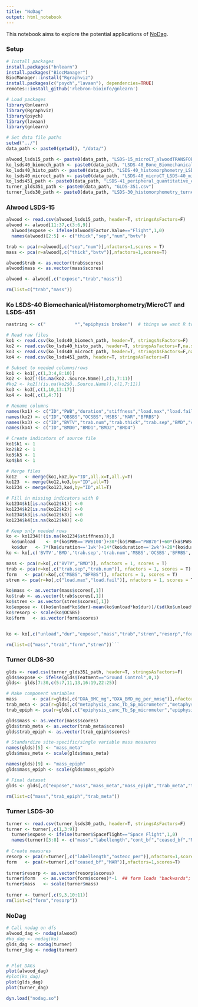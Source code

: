 ```yaml
---
title: "NoDag"
output: html_notebook
---
```


This notebook aims to explore the potential applications of [NoDag](https://doi.org/10.48550/arXiv.2006.03005).

### Setup
```r
# Install packages
install.packages("bnlearn")
install.packages("BiocManager")
BiocManager::install("Rgraphviz")
install.packages(c("psych","lavaan"), dependencies=TRUE)
remotes::install_github('rlebron-bioinfo/gnlearn')
```

```r
# Load packages
library(bnlearn)
library(Rgraphviz)
library(psych)
library(lavaan)
library(gnlearn)
```

```r
# Set data file paths
setwd("../")
data_path <- paste0(getwd(), "/data/")

alwood_lsds15_path <- paste0(data_path, "LSDS-15_microCT_alwoodTRANSFORMED.csv")
ko_lsds40_biomech_path <- paste0(data_path, "LSDS-40_Bone_Biomechanical_LDSD-40_biomechanical_KoTRANSFORMED.csv")
ko_lsds40_histo_path <- paste0(data_path, "LSDS-40_histomorphometry_LSDS-40_histomorphometry_KoTRANSFORMED.csv")
ko_lsds40_microct_path <- paste0(data_path, "LSDS-40_microCT_LSDS-40_microCT_KoTRANSFORMED.csv")
ko_lsds451_path <- paste0(data_path, "LSDS-41_peripheral_quantitative_computed_tomography_pQCT_LSDS-41_pQCT_KoTRANSFORMED.csv")
turner_glds351_path <- paste0(data_path, "GLDS-351.csv")
turner_lsds30_path <- paste0(data_path, "LSDS-30_histomorphometry_turnerTRANSFORMED.csv")
```

### Alwood LSDS-15
```r
alwood <- read.csv(alwood_lsds15_path, header=T, stringsAsFactors=F)
alwood <- alwood[11:37,c(3:6,9)]
  alwood$expose <- ifelse(alwood$Factor.Value=="Flight",1,0)
  names(alwood)[2:5] <- c("thick","sep","num","bvtv")

trab <- pca(r=alwood[,c("sep","num")],nfactors=1,scores = T)
mass <- pca(r=alwood[,c("thick","bvtv")],nfactors=1,scores=T)

alwood$trab <- as.vector(trab$scores)
alwood$mass <- as.vector(mass$scores)

alwood <- alwood[,c("expose","trab","mass")]

rm(list=c("trab","mass"))
```

### Ko LSDS-40 Biomechanical/Histomorphometry/MicroCT and LSDS-451
```r
nastring <- c("           *","epiphysis broken")  # things we want R to read as NA

# Read raw files
ko1 <- read.csv(ko_lsds40_biomech_path, header=T, stringsAsFactors=F) 
ko2 <- read.csv(ko_lsds40_histo_path, header=T, stringsAsFactors=F,na.strings=nastring)
ko3 <- read.csv(ko_lsds40_microct_path, header=T, stringsAsFactors=F,na.strings=nastring)
ko4 <- read.csv(ko_lsds451_path, header=T, stringsAsFactors=F)

# Subset to needed columns/rows
ko1 <- ko1[,c(1,3:4,8:10)]
ko2 <- ko2[!(is.na(ko2..Source.Name)),c(1,7:11)]
#ko2 <- ko2[!(is.na(ko2$Ô..Source.Name)),c(1,7:11)]
ko3 <- ko3[,c(1,10,13:17)]
ko4 <- ko4[,c(1,4:7)]

# Rename columns
names(ko1) <- c("ID","PWB","duration","stiffness","load.max","load.fail")
names(ko2) <- c("ID","OBSBS","OCSBS",'MSBS',"MAR","BFRBS")
names(ko3) <- c("ID","BVTV","trab.num","trab.thick","trab.sep","BMD","cort.thick")
names(ko4) <- c("ID","BMD0","BMD1","BMD2","BMD4")

# Create indicators of source file
ko1$k1 <- 1
ko2$k2 <- 1
ko3$k3 <- 1
ko4$k4 <- 1

# Merge files
ko12   <- merge(ko1,ko2,by="ID",all.x=T,all.y=T)
ko123  <- merge(ko12,ko3,by="ID",all=T)
ko1234 <- merge(ko123,ko4,by="ID",all=T) 

# Fill in missing indicators with 0
ko1234$k1[is.na(ko12$k1)] <-0
ko1234$k2[is.na(ko12$k2)] <-0
ko1234$k3[is.na(ko12$k3)] <-0
ko1234$k4[is.na(ko12$k4)] <-0

# Keep only needed rows
ko <- ko1234[!(is.na(ko1234$stiffness)),]
  ko$unload    <- 0*(ko$PWB=='PWB100')+30*(ko$PWB=="PWB70")+60*(ko$PWB=="PWB40")+80*(ko$PWB =="PWB20")
  ko$dur   <- 7*(ko$duration=='1wk')+14*(ko$duration=='2wk')+28*(ko$duration=='4wk')
ko <- ko[,c('BVTV','BMD','trab.sep','trab.num','MSBS','OCSBS','BFRBS','load.max','load.fail','unload','dur')]

mass <- pca(r=ko[,c("BVTV","BMD")], nfactors = 1, scores = T)
trab <- pca(r=ko[,c("trab.sep","trab.num")], nfactors = 1, scores = T)
form   <- pca(r=ko[,c("MSBS","BFRBS")], nfactors = 1, scores = T)
stren <- pca(r=ko[,c("load.max","load.fail")], nfactors = 1, scores = T)

ko$mass <- as.vector(mass$scores[,1])
ko$trab <- as.vector(trab$scores[,1])
ko$stren <- as.vector(stren$scores[,1])
ko$expose <- ((ko$unload*ko$dur)-mean(ko$unload*ko$dur))/(sd(ko$unload*ko$dur))
ko$resorp <- scale(ko$OCSBS)
ko$form   <- as.vector(form$scores)


ko <- ko[,c("unload","dur","expose","mass","trab","stren","resorp","form")]

rm(list=c("mass","trab","form","stren"))```
```

### Turner GLDS-30
```r
glds <- read.csv(turner_glds351_path, header=T, stringsAsFactors=F)
glds$expose <- ifelse(glds$Teatment=="Ground Control",0,1)
glds<- glds[7:30,c(5:7,11,13,16:19,22:25)]  

# Make component variables
mass      <- pca(r=glds[,c("DXA_BMC_mg","DXA_BMD_mg_per_mmsq")],nfactors=1,scores = T)
trab_meta <- pca(r=glds[,c("metaphysis_canc_Tb_Sp_micrometer","metaphysis_canc_Tb_N_1per_mm")],nfactors=1,scores = T)
trab_epiph <- pca(r=glds[,c("epiphysis_canc_Tb_Sp_micrometer","epiphysis_canc_Tb_N_1per_mm")],nfactors=1,scores = T)

glds$mass <- as.vector(mass$scores)
glds$trab_meta <- as.vector(trab_meta$scores)
glds$trab_epiph <- as.vector(trab_epiph$scores)

# Standardize site-specific/single variable mass measures
names(glds)[5] <- "mass_meta"
glds$mass_meta <- scale(glds$mass_meta)

names(glds)[9] <- "mass_epiph"
glds$mass_epiph <- scale(glds$mass_epiph)

# Final dataset
glds <- glds[,c("expose","mass","mass_meta","mass_epiph","trab_meta","trab_epiph")]

rm(list=c("mass","trab_epiph","trab_meta"))
```

### Turner LSDS-30
```r
turner <- read.csv(turner_lsds30_path, header=T, stringsAsFactors=F)
turner <- turner[,c(1,3:9)] 
  turner$expose <- ifelse(turner$Spaceflight=="Space Flight",1,0)
  names(turner)[3:8] <- c("mass","labellength","cont_bf","ceased_bf","MAR","osteoc_per") 
  
# Create measures
resorp <- pca(r=turner[,c("labellength","osteoc_per")],nfactors=1,scores=T)
form   <- pca(r=turner[,c("ceased_bf","MAR")],nfactors=1,scores=T)
  
turner$resorp <- as.vector(resorp$scores)
turner$form   <- as.vector(form$scores)*-1  ## form loads "backwards"; multiply by -1 to fix
turner$mass   <- scale(turner$mass)
  
turner <- turner[,c(9,3,10:11)]
rm(list=c("form","resorp"))
```

### NoDag
```r
# Call nodag on dfs
alwood_dag <- nodag(alwood)
#ko_dag <- nodag(ko)
glds_dag <- nodag(turner)
turner_dag <- nodag(turner)


# Plot DAGs
plot(alwood_dag)
#plot(ko_dag)
plot(glds_dag)
plot(turner_dag)
```

```r
dyn.load("nodag.so")
```


